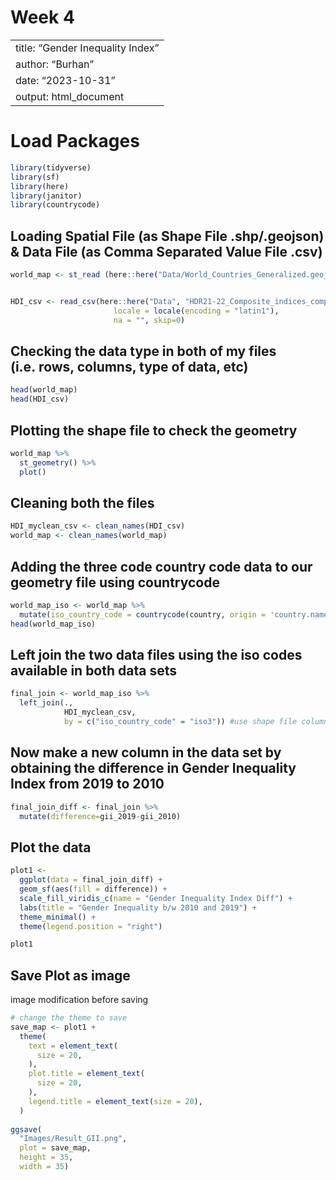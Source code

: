 # Week 4

---
title: "Gender Inequality Index"
author: "Burhan"
date: "2023-10-31"
output: html_document
---

# Load Packages

```r
library(tidyverse)
library(sf)
library(here)
library(janitor)
library(countrycode)
```

## Loading Spatial File (as Shape File .shp/.geojson) & Data File (as Comma Separated Value File .csv)

```r

world_map <- st_read (here::here("Data/World_Countries_Generalized.geojson"))


HDI_csv <- read_csv(here::here("Data", "HDR21-22_Composite_indices_complete_time_series.csv"),
                       locale = locale(encoding = "latin1"),
                       na = "", skip=0)
```

## Checking the data type in both of my files (i.e. rows, columns, type of data, etc)

```r
head(world_map)
head(HDI_csv)
```

## Plotting the shape file to check the geometry

```r
world_map %>% 
  st_geometry() %>%
  plot()
```

## Cleaning both the files

```r
HDI_myclean_csv <- clean_names(HDI_csv)
world_map <- clean_names(world_map)
```

## Adding the three code country code data to our geometry file using countrycode

```r
world_map_iso <- world_map %>% 
  mutate(iso_country_code = countrycode(country, origin = 'country.name', destination = 'iso3c'))
head(world_map_iso)
```

## Left join the two data files using the iso codes available in both data sets

```r
final_join <- world_map_iso %>% 
  left_join(., 
            HDI_myclean_csv,
            by = c("iso_country_code" = "iso3")) #use shape file column = csv column

```

## Now make a new column in the data set by obtaining the difference in Gender Inequality Index from 2019 to 2010

```r
final_join_diff <- final_join %>% 
  mutate(difference=gii_2019-gii_2010)
```

## Plot the data

```r
plot1 <-
  ggplot(data = final_join_diff) +
  geom_sf(aes(fill = difference)) +
  scale_fill_viridis_c(name = "Gender Inequality Index Diff") +
  labs(title = "Gender Inequality b/w 2010 and 2019") +
  theme_minimal() +
  theme(legend.position = "right")

plot1
```

## Save Plot as image

image modification before saving

```r
# change the theme to save
save_map <- plot1 + 
  theme(
    text = element_text(
      size = 20,
    ),
    plot.title = element_text(
      size = 20,
    ),
    legend.title = element_text(size = 20),
  ) 
  
ggsave(
  "Images/Result_GII.png",
  plot = save_map,
  height = 35,
  width = 35)

```

